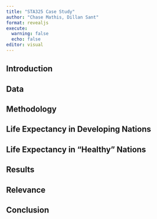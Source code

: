 ```yaml
---
title: "STA325 Case Study"
author: "Chase Mathis, Dillan Sant"
format: revealjs
execute: 
  warning: false
  echo: false
editor: visual
---
```


## Introduction

## Data

## Methodology

## Life Expectancy in Developing Nations

## Life Expectancy in "Healthy" Nations

## Results

## Relevance

## Conclusion